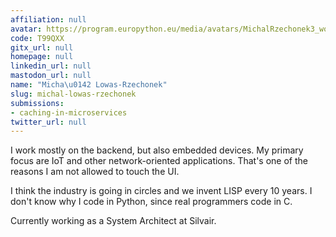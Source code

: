 ```yaml
---
affiliation: null
avatar: https://program.europython.eu/media/avatars/MichalRzechonek3_woDBqNb.jpg
code: T99QXX
gitx_url: null
homepage: null
linkedin_url: null
mastodon_url: null
name: "Micha\u0142 Lowas-Rzechonek"
slug: michal-lowas-rzechonek
submissions:
- caching-in-microservices
twitter_url: null
---
```


I work mostly on the backend, but also embedded devices. My primary focus are IoT and other network-oriented applications. That's one of the reasons I am not allowed to touch the UI.

I think the industry is going in circles and we invent LISP every 10 years. I don't know why I code in Python, since real programmers code in C.

Currently working as a System Architect at Silvair.